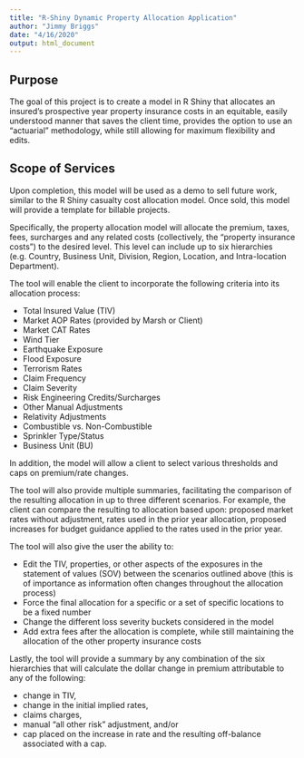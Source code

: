 ```yaml
---
title: "R-Shiny Dynamic Property Allocation Application"
author: "Jimmy Briggs"
date: "4/16/2020"
output: html_document
---
```


## Purpose

The goal of this project is to create a model in R Shiny that allocates an 
insured’s prospective year property insurance costs in an equitable, easily 
understood manner that saves the client time, provides the option to use an 
“actuarial” methodology, while still allowing for maximum flexibility and edits.

## Scope of Services

Upon completion, this model will be used as a demo to sell future work, similar
to the R Shiny casualty cost allocation model. Once sold, this model will provide
a template for billable projects.

Specifically, the property allocation model will allocate the premium, taxes,
fees, surcharges and any related costs (collectively, the “property insurance costs”)
to the desired level. This level can include up to six hierarchies (e.g. Country,
Business Unit, Division, Region, Location, and Intra-location Department). 

The tool will enable the client to incorporate the following criteria into its
allocation process:

- Total Insured Value (TIV)
- Market AOP Rates (provided by Marsh or Client)
- Market CAT Rates
+ Wind Tier
+ Earthquake Exposure
+ Flood Exposure
- Terrorism Rates
- Claim Frequency
- Claim Severity
- Risk Engineering Credits/Surcharges
- Other Manual Adjustments
- Relativity Adjustments
+ Combustible vs. Non-Combustible
+ Sprinkler Type/Status
+ Business Unit (BU)

In addition, the model will allow a client to select various thresholds and 
caps on premium/rate changes.

The tool will also provide multiple summaries, facilitating the comparison of 
the resulting allocation in up to three different scenarios. For example, 
the client can compare the resulting to allocation based upon: proposed market 
rates without adjustment, rates used in the prior year allocation, proposed
increases for budget guidance applied to the rates used in the prior year.

The tool will also give the user the ability to:

- Edit the TIV, properties, or other aspects of the exposures in the 
statement of values (SOV) between the scenarios outlined above
(this is of importance as information often changes throughout the allocation process)
- Force the final allocation for a specific or a set of specific locations to be a fixed number
- Change the different loss severity buckets considered in the model
- Add extra fees after the allocation is complete, while still maintaining the 
allocation of the other property insurance costs

Lastly, the tool will provide a summary by any combination of the six hierarchies
that will calculate the dollar change in premium attributable to any of the following:

- change in TIV,
- change in the initial implied rates,
- claims charges,
- manual “all other risk” adjustment, and/or
- cap placed on the increase in rate and the resulting off-balance associated with a cap.

